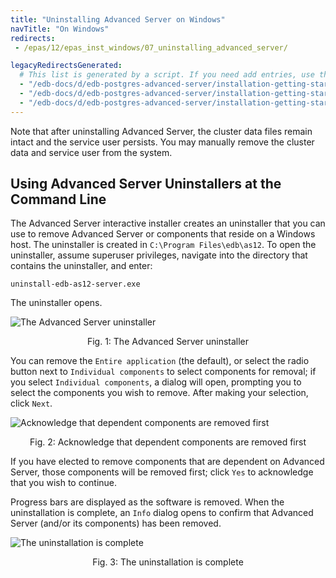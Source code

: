 ```yaml
---
title: "Uninstalling Advanced Server on Windows"
navTitle: "On Windows"
redirects:
 - /epas/12/epas_inst_windows/07_uninstalling_advanced_server/

legacyRedirectsGenerated:
  # This list is generated by a script. If you need add entries, use the `legacyRedirects` key.
  - "/edb-docs/d/edb-postgres-advanced-server/installation-getting-started/installation-guide-for-windows/12/EDB_Postgres_Advanced_Server_Installation_Guide_Windows.1.28.html"
  - "/edb-docs/d/edb-postgres-advanced-server/installation-getting-started/installation-guide-for-windows/12/EDB_Postgres_Advanced_Server_Installation_Guide_Windows.1.27.html"
  - "/edb-docs/d/edb-postgres-advanced-server/installation-getting-started/installation-guide-for-windows/12/EDB_Postgres_Advanced_Server_Installation_Guide_Windows.1.26.html"
---
```


<div id="uninstalling_advanced_server" class="registered_link"></div>

Note that after uninstalling Advanced Server, the cluster data files remain intact and the service user persists. You may manually remove the cluster data and service user from the system.

## Using Advanced Server Uninstallers at the Command Line

The Advanced Server interactive installer creates an uninstaller that you can use to remove Advanced Server or components that reside on a Windows host. The uninstaller is created in `C:\Program Files\edb\as12`. To open the uninstaller, assume superuser privileges, navigate into the directory that contains the uninstaller, and enter:

```text
uninstall-edb-as12-server.exe
```

The uninstaller opens.

![The Advanced Server uninstaller](../installing/windows/images/advanced_server_uninstaller.png)

<div style="text-align: center"> Fig. 1: The Advanced Server uninstaller </div>


You can remove the `Entire application` (the default), or select the radio button next to `Individual components` to select components for removal; if you select `Individual components`, a dialog will open, prompting you to select the components you wish to remove. After making your selection, click `Next`.

![Acknowledge that dependent components are removed first](../installing/windows/images/acknowledging_components_removed.png)

<div style="text-align: center"> Fig. 2: Acknowledge that dependent components are removed first </div>


If you have elected to remove components that are dependent on Advanced Server, those components will be removed first; click `Yes` to acknowledge that you wish to continue.

Progress bars are displayed as the software is removed. When the uninstallation is complete, an `Info` dialog opens to confirm that Advanced Server (and/or its components) has been removed.

![The uninstallation is complete](../installing/windows/images/uninstallation_complete.png)

<div style="text-align: center"> Fig. 3: The uninstallation is complete </div>


